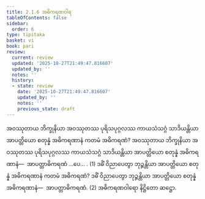 ```yaml
---
title: 2.1.6 အဓိကရဏဝါရ
tableOfContents: false
sidebar:
  order: 6
type: tipitaka
basket: vi
book: pari
review:
  current: review
  updated: '2025-10-27T21:49:47.816607'
  updated_by: ''
  notes: ''
  history:
  - state: review
    date: '2025-10-27T21:49:47.816607'
    updated_by: ''
    notes: ''
    previous_state: draft
---
```



<ReviewStatus review={frontmatter.review} showDetails={true} />

<HypothesisAnnotation frontmatter={frontmatter} />

<DynamicBreadcrumb />

<Division number="244" book="pari" e="ch" v="5" p="143">

<Paragraph number="1000" book="pari">
အဝဿုတာယ ဘိက္ခုနိယာ အဝဿုတဿ ပုရိသပုဂ္ဂလဿ ကာယသံသဂ္ဂံ သာဒိယန္တိယာ အာပတ္တိယော စတုန္နံ အဓိကရဏာနံ ကတမံ အဓိကရဏံ? အဝဿုတာယ ဘိက္ခုနိယာ အဝဿုတဿ ပုရိသပုဂ္ဂလဿ ကာယသံသဂ္ဂံ သာဒိယန္တိယာ အာပတ္တိယော စတုန္နံ အဓိကရဏာနံ—  အာပတ္တာဓိကရဏံ …ပေ… . (1)
</Paragraph>

<Paragraph number="1001" book="pari">
ဒဓိံ ဝိညာပေတွာ ဘုဉ္ဇန္တိယာ အာပတ္တိယော စတုန္နံ အဓိကရဏာနံ ကတမံ အဓိကရဏံ? ဒဓိံ ဝိညာပေတွာ ဘုဉ္ဇန္တိယာ အာပတ္တိယော စတုန္နံ အဓိကရဏာနံ—  အာပတ္တာဓိကရဏံ. (2)

</Paragraph>
</Division>

<Paragraph number="1002" type="center" book="pari">
အဓိကရဏဝါရော နိဋ္ဌိတော ဆဋ္ဌော.
</Paragraph>